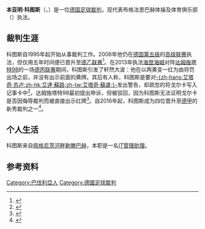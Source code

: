 {{noteTA|G1=football|G2=uefa|G3=德甲}}
{{Infobox football official
| name                = 本亚明·科图斯<br>{{lang|de|Benjamin Cortus}}
| image               =
| caption             =
| birth_date          = {{Birth date and age|1981|12|13|df=y}}
| birth_place         =
| death_date          = <!-- Use {{Death date and age|YYYY|MM|DD|YYYY|MM|DD|df=y}} if dead (death date followed by birth date) -->
| death_place         =
| otheroccupation     = [[資訊科技管理|IT管理助理]]
| years1              = 2009–
| league1             = [[德国足协|德国足协]]
| role1               = 裁判
| years2              = 2011–
| league2             = [[德乙联赛|德乙联赛]]
| role2               = 裁判
| years3              = 2016–
| league3             = [[德甲联赛|德甲联赛]]
| role3               = 裁判
}}
'''本亚明·科图斯'''（{{lang-de|'''Benjamin Cortus'''}}，{{bd|1981年|12月13日|catIdx=Cortus, Benjamin}}）是一位[[德国|德国]][[足球裁判|足球裁判]]，现代表布格法恩巴赫体操及体育俱乐部（{{lang|de|''TSV Burgfarrnbach''}}）执法。

==裁判生涯==
科图斯自1995年起开始从事裁判工作。2006年他仍在[[德国足球联赛系统|德国第五级]]的[[德国足球高级联赛|高级联赛]]执法，但仅用五年时间便已晋升至[[德乙联赛|德乙联赛]]<ref>{{cite web|url=http://www.dfb.de/sportl-strukturen/schiedsrichter/schiedsrichter-im-einsatz/schiedsrichter-der-bundesligen/?spieledb_path=%2Freferees%2F80464 |title=''Benjamin Cortus - Schiedsrichterprofil'' |date=2016-06-24 |publisher=[[德国足球协会|German Football Association]] |access-date=2016-06-24 |deadurl=yes |archiveurl=https://web.archive.org/web/20160730052116/http://www.dfb.de/sportl-strukturen/schiedsrichter/schiedsrichter-im-einsatz/schiedsrichter-der-bundesligen/?spieledb_path=%2Freferees%2F80464 |archivedate=2016-07-30 }}</ref>。在2013年执法[[海登海姆足球俱乐部|海登海姆]]对阵[[达姆施塔特98|达姆施塔特98]]的一场[[德丙联赛|德丙联赛]]期间，科图斯引发了轩然大波：他在以两黄变一红为由将{{link-de|本亚明·戈尔卡|Benjamin Gorka}}罚出场之前，并没有出示前面的黄牌。其后有人称，科图斯是要对[[艾塔奇·苏卢|-{zh-hans:艾塔奇·苏卢;zh-hk:艾達·蘇路;zh-tw:艾塔奇·蘇盧;}-]]发出警告，却疏忽的将戈尔卡写入记事卡中<ref>{{cite web|url=http://www.11freunde.de/artikel/gelb-rot-fuer-nicht-verwarnten-spieler-was-war-da-los|title=''Das Kartenchaos von Heidenheim''|publisher=[[11朋友|11 FREUNDE]]|date=2013-02-26|accessdate=2016-12-20|archive-date=2016-12-21|archive-url=https://web.archive.org/web/20161221015654/http://www.11freunde.de/artikel/gelb-rot-fuer-nicht-verwarnten-spieler-was-war-da-los|dead-url=no}}</ref>。达姆施塔特98最初提出申诉，但被驳回，因为科图斯无法证明戈尔卡是否因侮辱裁判而被直接出示红牌<ref>{{cite web|url=http://www.rp-online.de/sport/fussball/dritteliga/drittligaspieler-gorka-gesperrt-aid-1.3226258|title=''Drittligaspieler Gorka gesperrt''|publisher=RP Online|date=2013-02-28|accessdate=2016-12-20|archive-date=2016-09-18|archive-url=https://web.archive.org/web/20160918004955/http://www.rp-online.de/sport/fussball/dritteliga/drittligaspieler-gorka-gesperrt-aid-1.3226258|dead-url=no}}</ref>。自2016年起，科图斯成为四位晋升至[[德甲|德甲]]的新秀裁判之一<ref>{{cite web|title=''Schiedsrichter-Quartett steigt in die Bundesliga auf''|publisher=[[德国足球协会|Deutscher Fußball-Bund]]|url=http://www.dfb.de/die-mannschaft/news-detail/schiedsrichter-quartett-steigt-in-die-bundesliga-auf-148852/|accessdate=2016-06-24|archiveurl=https://web.archive.org/web/20160624122043/http://www.dfb.de/die-mannschaft/news-detail/schiedsrichter-quartett-steigt-in-die-bundesliga-auf-148852/|archivedate=2016-06-24|date=2016-06-24|dead-url=no}}</ref>。

==个人生活==
科图斯来自[[佩格尼茨河畔勒滕巴赫|佩格尼茨河畔勒滕巴赫]]，本职是一名[[資訊科技管理|IT管理助理]]。

==参考资料==
{{reflist}}

{{DEFAULTSORT:Cortus, Benjamin}}
[[Category:巴伐利亞人|Category:巴伐利亞人]]
[[Category:德國足球裁判|Category:德國足球裁判]]